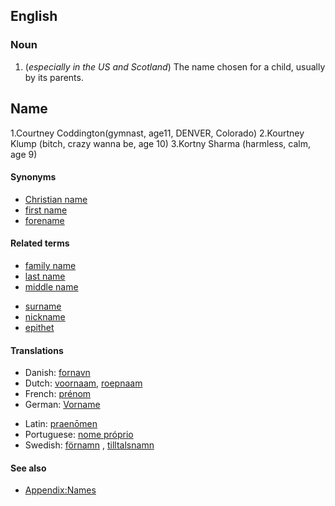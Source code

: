 ==English==
===Noun===
{{en-noun|sg=[[given]] [[name]]}}

#(''especially in the US and Scotland'') The name chosen for a child, usually by its parents.

==Name==

1.Courtney Coddington(gymnast, age11, DENVER, Colorado)
2.Kourtney Klump (bitch, crazy wanna be, age 10)
3.Kortny Sharma (harmless, calm, age 9)
====Synonyms====
*[[Christian name]]
*[[first name]]
*[[forename]]

====Related terms====
{{top2}}
*[[family name]]
*[[last name]]
*[[middle name]]
{{mid2}}
*[[surname]]
*[[nickname]]
*[[epithet]]
{{bottom}}

====Translations====
{{trans-top|name chosen for a child by its parents}}
*Danish: [[fornavn]]
*Dutch: [[voornaam]], [[roepnaam]]
*French: [[prénom]] {{m}}
*German: [[Vorname]] {{m}}
{{trans-mid}}
*Latin: [[praenomen|praenōmen]] {{n}}
*Portuguese: [[nome próprio]] {{m}}
*Swedish: [[förnamn]] {{n}}, [[tilltalsnamn]] {{n}}
{{trans-bottom}}

====See also====
* [[Appendix:Names]]